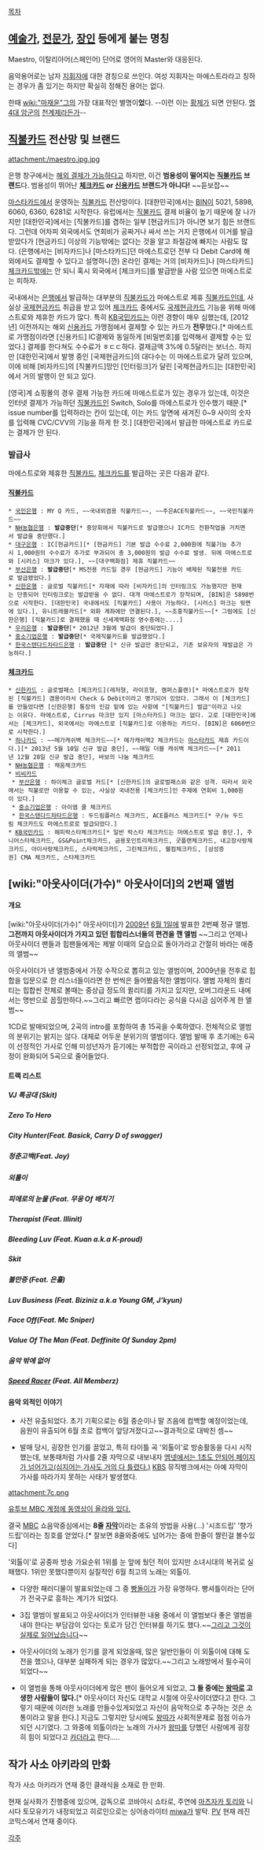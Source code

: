 [[목차]]
== [[예술가]], [[전문가]], [[장인]] 등에게 붙는 명칭 ==
Maestro, 이탈리아어(스페인어) 단어로 영어의 Master와 대응된다.

음악용어로는 남자 [[지휘자]]에 대한 경칭으로 쓰인다. 여성 지휘자는 마에스트라라고 칭하는 경우가 좀 있기는 하지만 확실히 정해진 용어는 없다.

한때 [[wiki:"마재윤"그]]의 가장 대표적인 별명이'''었'''다.
--이런 이는 [[황제]]가 되면 안된다. [[명 4대 암군]]의 [[천계제]]라든가--

== [[직불카드]] 전산망 및 브랜드 ==
attachment:/maestro.jpg.jpg

은행 창구에서는 [[거짓말은 하지 않는다|해외 결제가 가능하다]]고 하지만, 이건 '''범용성이 떨어지는 [[직불카드]] 브랜드'''다. 범용성이 뛰어난 '''[[체크카드]] or [[신용카드]] 브랜드가 아니다!''' ~~듣보잡~~

[[마스타카드]]에서 운영하는 [[직불카드]] 전산망이다. [대한민국]에서는 [[BIN]]이 5021, 5898, 6060, 6360, 6281로 시작한다. 유럽에서는 [[직불카드]] 결제 비율이 높기 때문에 잘 나가지만 [대한민국]에서는 [직불카드]를 겸하는 일부 [현금카드]가 아니면 보기 힘든 브랜드다. 그런데 어차피 외국에서도 연회비가 공짜거나 싸서 쓰는 거지 은행에서 이거를 발급받았다가 [현금카드] 이상의 기능밖에는 없다는 것을 알고 좌절감에 빠지는 사람도 많다. (은행에서는 [비자카드]나 [마스타카드]던 마에스트로던 전부 다 Debit Card에 해외에서도 결제할 수 있다고 설명하니깐) 온라인 결제는 거의 [비자카드]나 [마스타카드] [[체크카드]]밖에는 안 되니 혹시 외국에서 [체크카드]를 발급받을 사람 있으면 마에스트로는 피하자.

국내에서는 [[은행]]에서 발급하는 대부분의 [[직불카드]]가 마에스트로 제휴 [[직불카드]]인데, 사실상 [[국제현금카드]] 취급을 받고 있어 [[체크카드]] 중에서도 [[국제현금카드]] 기능을 위해 마에스트로와 제휴한 카드가 많다. 특히 [[KB국민카드]]는 이런 경향이 매우 심했는데, [2012년] 이전까지는 해외 [[신용카드]] 가맹점에서 결제할 수 있는 카드가 '''전무'''했다.[* 마에스트로 가맹점이라면 [신용카드] IC결제와 동일하게 [비밀번호]를 입력해서 결제할 수는 있었다.] 결제를 한다쳐도 수수료가 ㅎㄷㄷ하다. 결제금액 3%에 0.5달러는 보너스. 하지만 [대한민국]에서 발행 중인 [국제현금카드]의 대다수는 이 마에스트로가 달려 있으며, 이에 비해 [비자카드]의 [직불카드]망인 [인터링크]가 달린 [국제현금카드]는 [대한민국]에서 거의 발행이 안 되고 있다.

[영국]계 쇼핑몰의 경우 결제 가능한 카드에 마에스트로가 있는 경우가 있는데, 이것은 인터넷 결제가 가능하던 [[직불카드]]인 Switch, Solo를 마에스트로가 인수했기 때문.[* issue number를 입력하라는 칸이 있는데, 이는 카드 앞면에 새겨진 0~9 사이의 숫자를 입력해 CVC/CVV의 기능을 하게 한 것.] [대한민국]에서 발급한 마에스트로 카드로는 결제가 안 된다.
=== 발급사 ===
마에스트로와 제휴한 [[직불카드]], [[체크카드]]를 발급하는 곳은 다음과 같다.

==== [[직불카드]] ====
 * [[국민은행]] : MY Q 카드, ~~국내외겸용 직불카드~~, ~~주은ACE직불카드~~, ~~국민직불카드~~
 * [[NH농협은행]] : '''발급중단'''[* 중앙회에서 직불카드로 발급했으나 IC카드 전환작업을 거치면서 발급을 중단했다.]
 * [[대구은행]] : IC[현금카드][* [현금카드] 기본 발급 수수료 2,000원에 직불기능 추가시 1,000원의 수수료가 추가로 부과되어 총 3,000원의 발급 수수료 발생. 뒤에 마에스트로와 [시러스] 마크가 있다.], ~~[대구백화점] 제휴 직불카드~~
 * [[부산은행]] : '''발급중단'''[* MS전용 카드일 경우 [현금카드] 기능이 배제된 직불전용 카드로 발급됐었다.]
 * [[신한은행]] : 글로벌 직불카드[* 자재에 따라 [비자카드]의 인터링크도 가능했지만 현재는 단종되어 인터링크로는 발급받을 수 없다. 대개 마에스트로가 장착되며, [BIN]은 5898번으로 시작한다. [대한민국] 국내에서도 [직불카드] 사용이 가능하다. [시러스] 마크는 뒷면에 있다.], 유니트래블카드[* 외화 계좌에만 연결된다.], ~~조흥직불카드~~[* 그럼에도 [신한은행] [직불카드]로 결제했을 때 신세계백화점 영수증에는....]
 * [[우리은행]] : '''발급중단'''[* 2012년 3월에 발급이 중단되었다.]
 * [[중소기업은행]] : '''발급중단'''[* 국제직불카드를 발급했었다.]
 * [[한국스탠다드차타드은행]] : '''발급중단''' [* 신규 발급만 중단되고, 기존 보유자의 재발급은 가능하다.]
==== [[체크카드]] ====
 * [[신한카드]] : 글로벌패스 [체크카드](레저형, 라이프형, 캠퍼스플랜)[* 마에스트로가 장착된 [직불카드] 겸용이라서 Check & Debit이라고 명기되어 있었다. 그래서 이 [체크카드]를 만들었다면 [신한은행] 통장의 인감 밑에 있는 사항에 "[직불카드] 발급"이라고 나오는 이유다. 마에스트로, Cirrus 마크만 있지 [마스타카드] 마크는 없다. 고로 [대한민국]에서는 [체크카드], 외국에서는 마에스트로 [직불카드]로 이용하는 카드다. [BIN]은 6060번으로 시작한다.]
 * [[하나카드]] : ~~메가캐쉬백 체크카드~~[* 메가캐쉬백2 체크카드는 [[마스타카드]] 제휴 카드이다.][* 2013년 5월 10일 신규 발급 중단], ~~매일 더블 캐쉬백 체크카드~~[* 2011년 12월 28일 신규 발급 중단], 바보의 나눔 체크카드
 * [[NH농협은행]] : 채움체크카드
 * [[비씨카드]]
  * [[부산은행]] : 하이체크 글로벌 카드[* [신한카드]의 글로벌패스와 같은 성격. 따라서 외국에서는 직불로만 이용할 수 있는, 사실상 국내전용 [체크카드]인 주제에 연회비 1,000원이 있다.]
  * [[중소기업은행]] : 아이엠 쿨 체크카드
  * [[한국스탠다드차타드은행]] : 두드림플러스 체크카드, ACE플러스 체크카드[* 구/뉴 두드림 체크카드도 마에스트로로 발급되었다.]
 * [[KB국민카드]] : 해피락스타체크카드[* 일반 락스타 체크카드는 마에스트로 발급 중단.], 주니어스타체크카드, GS&Point체크카드, 금용포인트리체크카드, 굿플랜체크카드, 내고장사랑체크카드, 아이사랑체크카드, 스타럭체크카드, 그린체크카드, 웰컴체크카드, [삼성증권] CMA 체크카드, 스타체크카드
== [wiki:"아웃사이더(가수)" 아웃사이더]의 2번째 앨범 ==

==== 개요 ====
[wiki:"아웃사이더(가수)" 아웃사이더]가 [[2009년]] [[6월 1일]]에 발표한 2번째 정규 앨범. '''그전까지 아웃사이더가 가지고 있던 힙합리스너들의 편견을 깬 앨범''' ~~그리고 언제나 아웃사이더 팬들과 힙팬들에게는 제발 이때의 모습으로 돌아가라고 간절히 바라는 애증의 앨범~~

아웃사이더가 낸 앨범중에서 가장 수작으로 뽑히고 있는 앨범이며, 2009년을 전후로 힙합을 입문으로 한 리스너들이라면 한 번씩은 들어봤음직한 앨범이다. 앨범 자체의 퀼리티는 힙합씬 전체로 볼때는 중상급 정도의 퀼리티를 가지고 있지만, 오버그라운드 내에서는 명반으로 꼽힐만하다.~~그리고 빠르면 랩이다라는 공식을 다시금 심어주게 한 앨범~~

1CD로 발매되었으며, 2곡의 intro를 포함하여 총 15곡을 수록하였다. 전체적으로 앨범의 분위기는 밝지는 않다. 대체로 어두운 분위기의 앨범이다. 앨범 발매 후 초기에는 6곡이 선정적인 가사로 인해 미성년자가 듣기에는 부적합한 곡이라고 선정되었고, 후에 규정이 완화되어 5곡으로 줄어들었다.

==== 트랙 리스트 ====
===== VJ 특공대 (Skit) =====
===== Zero To Hero =====
===== City Hunter(Feat. Basick, Carry D of swagger) =====
===== 청춘고백(Feat. Joy) =====
===== 외톨이 =====
===== 피에로의 눈물 (Feat. 무웅 Of 배치기 =====
===== Therapist (Feat. Illinit) =====
===== Bleeding Luv (Feat. Kuan a.k.a K-proud) =====
===== Skit =====
===== 불만증 (Feat. 은휼) =====
===== Luv Business (Feat. Biziniz a.k.a Young GM, J'kyun) =====
===== Face Off(Feat. Mc Sniper) =====
===== Value Of The Man (Feat. Deffinite Of Sunday 2pm) =====
===== 음악 밖에 없어 =====
===== [[Speed Racer]] (Feat. All Memberz) =====

==== 음악 외적인 이야기 ====

* 사전 유출되었다. 초기 기획으로는 6월 중순이나 말 즈음에 컴백할 예정이었는데, 음원이 유출되어 6월 초로 컴백이 앞당겨졌다고~~결과적으로 대박친 셈~~

* 발매 당시, 굉장한 인기를 끌었고, 특히 타이틀 곡 '외톨이'로 방송활동을 다시 시작했는데, 보통때처럼 가사를 2줄 자막으로 내보내자 [http://www.youtube.com/watch?v=Wu6wvB7OjDQ 엠넷에서는 1초도 안되어 페이지가 넘어가고(심지어는 가사도 거의 다 틀렸다.)] [[KBS]] 뮤직뱅크에서는 아예 자막이 가사를 따라가지 못하는 사태가 발생했다.

attachment:7c.png

[http://youtu.be/F3lFjyxdrIM?t=100s 유투브 MBC 계정에 동영상이 올라와 있다.]

결국 [[MBC]] 쇼음악중심에서는 '''8줄 [[자막]]'''이라는 초유의 방법을 사용(...) '시조드립' '향가드립'이라는 칭호를 얻었다.[* 잘보면 8줄와중에도 넘어가는 중에 한줄이 짤린걸 볼수있다]

'외톨이'로 공중파 방송 가요순위 1위를 눈 앞에 뒀던 적이 있지만  소녀시대의 복귀로 실패했다. 1위만 못했다뿐이지 실질적인 6월 최고의 노래는 외톨이. 

* 다양한 패러디물이 발표되었는데 그 중 [[빵돌이]]가 가장 유명하다. 빵셔틀이라는 단어가 전국구로 흥하는 계기가 되었다.

* 3집 앨범이 발표되고 아웃사이더가 인터뷰한 내용 중에서 이 앨범보다 좋은 앨범을 내야 한다는 부담감이 있다는 토로가 담긴 인터뷰를 하기도 했다.~~[[그리고 그것이 실제로 일어났습니다]]~~

* 아웃사이더의 노래가 인기를 끌게 되었을때, 많은 일반인들이 이 외톨이에 대해 도전을 했으나, 대부분 실패하게 되는 경우가 많았다.~~그리고 노래방에서 필수곡이 되었다~~

* 이 앨범을 통해 아웃사이더에게 많은 팬이 들어오게 되었고, '''그 들 중에는 [[왕따]]로 고생한 사람들이 많다.'''[* 아웃사이더 자신도 대학교 시절에 아웃사이더였다고 한다. 그렇기 때문에 이러한 노래를 만들수있게되었고 자신이 음악적으로 추구하는 것은 소통이라고 말을 한다.] 지금도 그렇지만 당시에도 [[왕따]]가 사회적문제로 점점 이슈가 되던 시기였다. 그 와중에 외톨이라는 노래의 가사가 [[왕따]]를 당했던 사람에게 굉장히 힘이 되었다고 [[카더라]]고 한다.....

== 작가 사소 아키라의 만화 ==
작가 사소 아키라가 연재 중인 클래식을 소재로 한 만화.

현재 실사화가 진행중에 있으며, 감독으로 코바야시 쇼타로, 주연에 [[마츠자카 토리]]와 니시다 토모유키가 내정되었고 히로인으로는 싱어송라이터 [[miwa]]가 발탁. [http://youtu.be/NCr6Ja7E0SE PV] 
현재 레진코믹스에서 연재 중이다.

[[각주]]
